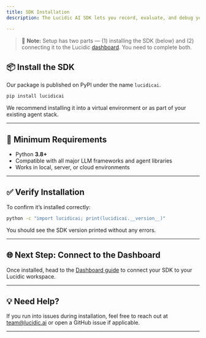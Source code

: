 ```yaml
---
title: SDK Installation
description: The Lucidic AI SDK lets you record, evaluate, and debug your AI agents by connecting them to the Lucidic platform.

---
```

> 🧠 **Note:** Setup has two parts — (1) installing the SDK (below) and (2) connecting it to the Lucidic [dashboard](/getting-started/dashboard). You need to complete both.

## 📦 Install the SDK

Our package is published on PyPI under the name `lucidicai`.

```bash
pip install lucidicai
```

We recommend installing it into a virtual environment or as part of your existing agent stack.

---

## 🧪 Minimum Requirements

- Python **3.8+**
- Compatible with all major LLM frameworks and agent libraries
- Works in local, server, or cloud environments

---

## ✅ Verify Installation

To confirm it’s installed correctly:

```bash
python -c "import lucidicai; print(lucidicai.__version__)"
```

You should see the SDK version printed without any errors.

---

## 🌐 Next Step: Connect to the Dashboard

Once installed, head to the [Dashboard guide](/getting-started/dashboard) to connect your SDK to your Lucidic workspace.

---

## 💡 Need Help?

If you run into issues during installation, feel free to reach out at [team@lucidic.ai](mailto:team@lucidic.ai) or open a GitHub issue if applicable.

---